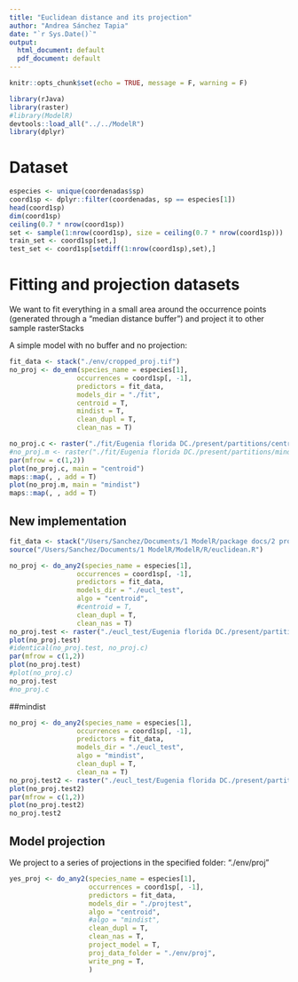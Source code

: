 ```yaml
---
title: "Euclidean distance and its projection"
author: "Andrea Sánchez Tapia"
date: "`r Sys.Date()`"
output:
  html_document: default
  pdf_document: default
---
```



```r
knitr::opts_chunk$set(echo = TRUE, message = F, warning = F)
```


```r
library(rJava)
library(raster)
#library(ModelR)
devtools::load_all("../../ModelR")
library(dplyr)
```

# Dataset

```r
especies <- unique(coordenadas$sp)
coord1sp <- dplyr::filter(coordenadas, sp == especies[1])
head(coord1sp)
dim(coord1sp)
ceiling(0.7 * nrow(coord1sp))
set <- sample(1:nrow(coord1sp), size = ceiling(0.7 * nrow(coord1sp)))
train_set <- coord1sp[set,]
test_set <- coord1sp[setdiff(1:nrow(coord1sp),set),]

```

# Fitting and projection datasets

We want to fit everything in a small area around the occurrence points (generated through a "median distance buffer") and project it to other sample rasterStacks 

A simple model with no buffer and no projection: 

```r
fit_data <- stack("./env/cropped_proj.tif")
no_proj <- do_enm(species_name = especies[1],
                 occurrences = coord1sp[, -1],
                 predictors = fit_data,
                 models_dir = "./fit",
                 centroid = T,
                 mindist = T,
                 clean_dupl = T,
                 clean_nas = T)

no_proj.c <- raster("./fit/Eugenia florida DC./present/partitions/centroid_cont_Eugenia florida DC._1_1.tif")
#no_proj.m <- raster("./fit/Eugenia florida DC./present/partitions/mindist_cont_Eugenia florida DC._1_1.tif")
par(mfrow = c(1,2))
plot(no_proj.c, main = "centroid")
maps::map(, , add = T)
plot(no_proj.m, main = "mindist")
maps::map(, , add = T)
```

## New implementation


```r
fit_data <- stack("/Users/Sanchez/Documents/1 ModelR/package docs/2 projection/env/cropped_proj.tif")
source("/Users/Sanchez/Documents/1 ModelR/ModelR/R/euclidean.R")

no_proj <- do_any2(species_name = especies[1],
                 occurrences = coord1sp[, -1],
                 predictors = fit_data,
                 models_dir = "./eucl_test",
                 algo = "centroid",
                 #centroid = T,
                 clean_dupl = T,
                 clean_nas = T)
no_proj.test <- raster("./eucl_test/Eugenia florida DC./present/partitions/centroid_cont_Eugenia florida DC._1_1.tif")
plot(no_proj.test)
#identical(no_proj.test, no_proj.c)
par(mfrow = c(1,2))
plot(no_proj.test)
#plot(no_proj.c)
no_proj.test
#no_proj.c
```

##mindist
```r

no_proj <- do_any2(species_name = especies[1],
                 occurrences = coord1sp[, -1],
                 predictors = fit_data,
                 models_dir = "./eucl_test",
                 algo = "mindist",
                 clean_dupl = T,
                 clean_na = T)
no_proj.test2 <- raster("./eucl_test/Eugenia florida DC./present/partitions/mindist_cont_Eugenia florida DC._1_1.tif")
plot(no_proj.test2)
par(mfrow = c(1,2))
plot(no_proj.test2)
no_proj.test2
```

## Model projection

We project to a series of projections in the specified folder: "./env/proj"

```r
yes_proj <- do_any2(species_name = especies[1],
                    occurrences = coord1sp[, -1],
                    predictors = fit_data,
                    models_dir = "./projtest",
                    algo = "centroid",
                    #algo = "mindist",
                    clean_dupl = T,
                    clean_nas = T,
                    project_model = T,
                    proj_data_folder = "./env/proj",
                    write_png = T,
                    )
```

